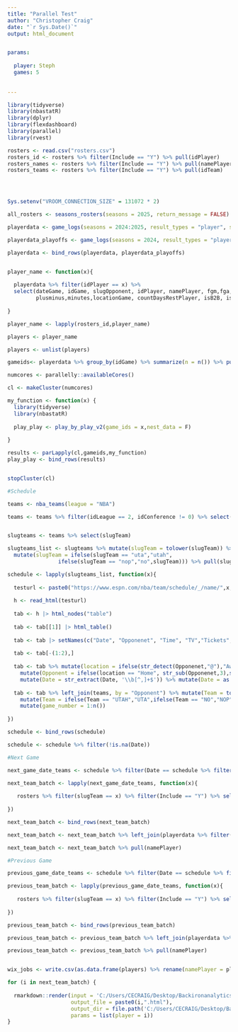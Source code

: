 ```yaml
---
title: "Parallel Test"
author: "Christopher Craig"
date: "`r Sys.Date()`"
output: html_document


params:
  
  player: Steph
  games: 5
  
  
---
```


```r

library(tidyverse)
library(nbastatR)
library(dplyr)
library(flexdashboard)
library(parallel)
library(rvest)

rosters <- read.csv("rosters.csv")
rosters_id <- rosters %>% filter(Include == "Y") %>% pull(idPlayer) 
rosters_names <- rosters %>% filter(Include == "Y") %>% pull(namePlayer)
rosters_teams <- rosters %>% filter(Include == "Y") %>% pull(idTeam)




Sys.setenv("VROOM_CONNECTION_SIZE" = 131072 * 2)

all_rosters <- seasons_rosters(seasons = 2025, return_message = FALSE)

playerdata <- game_logs(seasons = 2024:2025, result_types = "player", season_types = c("Regular Season"))

playerdata_playoffs <- game_logs(seasons = 2024, result_types = "player", season_types = c("Playoffs"))

playerdata <- bind_rows(playerdata, playerdata_playoffs)


player_name <- function(x){
  
  playerdata %>% filter(idPlayer == x) %>% 
  select(dateGame, idGame, slugOpponent, idPlayer, namePlayer, fgm,fga,pts,treb,ast,stl,blk,fg3m,fg3a,tov,
         plusminus,minutes,locationGame, countDaysRestPlayer, isB2B, isB2BFirst, isB2BSecond) %>% group_by(namePlayer) %>% summarize(n = n()) %>% pull(namePlayer)
  
}

player_name <- lapply(rosters_id,player_name)

players <- player_name

players <- unlist(players)

gameids<- playerdata %>% group_by(idGame) %>% summarize(n = n()) %>% pull(idGame)

numcores <- parallelly::availableCores()

cl <- makeCluster(numcores)

my_function <- function(x) {
  library(tidyverse)
  library(nbastatR)
  
  play_play <- play_by_play_v2(game_ids = x,nest_data = F)
  
}

results <- parLapply(cl,gameids,my_function)
play_play <- bind_rows(results)


stopCluster(cl)

#Schedule

teams <- nba_teams(league = "NBA")

teams <- teams %>% filter(idLeague == 2, idConference != 0) %>% select(cityTeam, slugTeam, idTeam, nameTeam, urlThumbnailTeam) %>% rename(Opponent = cityTeam)


slugteams <- teams %>% select(slugTeam)

slugteams_list <- slugteams %>% mutate(slugTeam = tolower(slugTeam)) %>% 
  mutate(slugTeam = ifelse(slugTeam == "uta","utah",
                ifelse(slugTeam == "nop","no",slugTeam))) %>% pull(slugTeam)

schedule <- lapply(slugteams_list, function(x){
  
  testurl <- paste0("https://www.espn.com/nba/team/schedule/_/name/",x,"/seasontype/2")
  
  h <- read_html(testurl)
  
  tab <- h |> html_nodes("table")
  
  tab <- tab[[1]] |> html_table()
  
  tab <- tab |> setNames(c("Date", "Opponenet", "Time", "TV","Tickets","Tickets_dup","Unused1","Unused2")) 
  
  tab <- tab[-(1:2),]
  
  tab <- tab %>% mutate(location = ifelse(str_detect(Opponenet,"@"),"Away","Home")) %>% 
    mutate(Opponent = ifelse(location == "Home", str_sub(Opponenet,3),str_sub(Opponenet,2))) %>% 
    mutate(Date = str_extract(Date, '\\b[^,]+$')) %>% mutate(Date = as.Date(Date, "%b%d")) %>% select(Date,location,Opponent)
  
  tab <- tab %>% left_join(teams, by = "Opponent") %>% mutate(Team = toupper(x)) %>% 
    mutate(Team = ifelse(Team == "UTAH","UTA",ifelse(Team == "NO","NOP",Team))) %>% mutate(next_game = ifelse(Date >= Sys.Date(),TRUE,FALSE)) %>% 
    mutate(game_number = 1:n())
  
})

schedule <- bind_rows(schedule)

schedule <- schedule %>% filter(!is.na(Date))

#Next Game

next_game_date_teams <- schedule %>% filter(Date == schedule %>% filter(next_game == TRUE) %>% pull(Date) %>% min) %>% pull(slugTeam)

next_team_batch <- lapply(next_game_date_teams, function(x){
  
   rosters %>% filter(slugTeam == x) %>% filter(Include == "Y") %>% select(idPlayer,namePlayer)
  
})

next_team_batch <- bind_rows(next_team_batch)

next_team_batch <- next_team_batch %>% left_join(playerdata %>% filter(slugSeason == "2024-25") %>% group_by(idPlayer) %>% summarize(n = n()) %>% ungroup(), by = "idPlayer") %>% filter(n >=1)

next_team_batch <- next_team_batch %>% pull(namePlayer)

#Previous Game

previous_game_date_teams <- schedule %>% filter(Date == schedule %>% filter(next_game == TRUE) %>% pull(Date) %>% min -1) %>% pull(slugTeam)

previous_team_batch <- lapply(previous_game_date_teams, function(x){
  
   rosters %>% filter(slugTeam == x) %>% filter(Include == "Y") %>% select(idPlayer,namePlayer)
  
})

previous_team_batch <- bind_rows(previous_team_batch)

previous_team_batch <- previous_team_batch %>% left_join(playerdata %>% filter(slugSeason == "2024-25") %>% group_by(idPlayer) %>% summarize(n = n()) %>% ungroup(), by = "idPlayer") %>% filter(n >=1)

previous_team_batch <- previous_team_batch %>% pull(namePlayer) 


wix_jobs <- write.csv(as.data.frame(players) %>% rename(namePlayer = players) %>% left_join(playerdata %>% group_by(namePlayer,slugTeam) %>% summarize(n = n()), by = "namePlayer") %>% select(namePlayer,slugTeam) %>% left_join(teams, by = "slugTeam") %>% select(namePlayer, nameTeam) %>% mutate(HTML = paste0("{\"nodes\":[{\"type\":\"PARAGRAPH\",\"id\":\"hlkd5116\",\"nodes\":[],\"paragraphData\":{}},{\"type\":\"HTML\",\"id\":\"cps99115\",\"nodes\":[],\"htmlData\":{\"containerData\":{\"textWrap\":true,\"height\":{\"custom\":\"1000\"},\"spoiler\":{},\"alignment\":\"CENTER\",\"width\":{\"custom\":\"1500\"}},\"url\":\"https://raw.githack.com/backironanalytics/my-site-test/main/sheets/",gsub("^(.*?)\\s.*", "\\1",namePlayer),"%20",gsub("^\\S+ ", "",namePlayer),".html\",\"source\":\"HTML\"}},{\"type\":\"PARAGRAPH\",\"id\":\"zuhhp117\",\"nodes\":[],\"paragraphData\":{}}],\"metadata\":{\"version\":1,\"createdTimestamp\":\"2022-12-19T17:56:18.279Z\",\"updatedTimestamp\":\"2022-12-19T17:56:18.279Z\",\"id\":\"857a69b7-4e6b-4821-973a-064010acd74b\"},\"documentStyle\":{}}")),"jobs_test2.csv")


```



```r



for (i in next_team_batch) {
  
  rmarkdown::render(input = 'C:/Users/CECRAIG/Desktop/Backironanalytics/my-site-test/ML_Parlay_TBRv10_2025.Rmd',
                    output_file = paste0(i,".html"),
                    output_dir = file.path('C:/Users/CECRAIG/Desktop/Backironanalytics/my-site-test/sheets'),
                    params = list(player = i))
}



```






